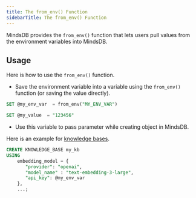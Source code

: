 ```yaml
---
title: The from_env() Function
sidebarTitle: The from_env() Function
---
```


MindsDB provides the `from_env()` function that lets users pull values from the environment variables into MindsDB.

## Usage

Here is how to use the `from_env()` function.

* Save the environment variable into a variable using the `from_env()` function (or saving the value directly).

```sql
SET @my_env_var  = from_env("MY_ENV_VAR")

SET @my_value  = "123456"
```

* Use this variable to pass parameter while creating object in MindsDB.

Here is an example for [knowledge bases](/mindsdb_sql/knowledge-bases).

```sql
CREATE KNOWLEDGE_BASE my_kb
USING
    embedding_model = {
       "provider": "openai",
       "model_name" : "text-embedding-3-large",
       "api_key": @my_env_var
    },
    ...;
```
